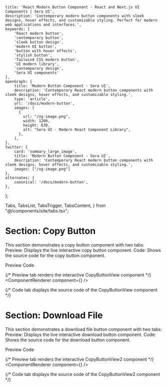     title: 'React Modern Button Component - React and Next.js UI Components | Sera UI',
    description: 'Contemporary modern button components with sleek designs, hover effects, and customizable styling. Perfect for modern web applications and interfaces.',
    keywords: [
        'React modern button',
        'contemporary button',
        'sleek button design',
        'modern UI button',
        'button with hover effects',
        'stylish button',
        'Tailwind CSS modern button',
        'UI modern library',
        'contemporary design',
        'Sera UI components'
    ],
    openGraph: {
        title: 'Modern Button Component - Sera UI',
        description: 'Contemporary React modern button components with sleek designs, hover effects, and customizable styling.',
        type: 'article',
        url: '/docs/modern-button',
        images: [
          {
            url: "/og-image.png",
            width: 1200,
            height: 630,
            alt: "Sera UI - Modern React Component Library",
          },
        ],
    },
    twitter: {
        card: 'summary_large_image',
        title: 'Modern Button Component - Sera UI',
        description: 'Contemporary React modern button components with sleek designs, hover effects, and customizable styling.',
        images: ["/og-image.png"]
    },
    alternates: {
        canonical: '/docs/modern-button',
    },
};

  Tabs,
  TabsList,
  TabsTrigger,
  TabsContent,
} from "@/components/site/tabs.tsx";




# Section: Copy Button <AI dir="left"/>

 This section demonstrates a copy button component with two tabs:
 Preview: Displays the live interactive copy button component.
 Code: Shows the source code for the copy button component.



<Tabs defaultValue="preview" className="">
  <TabsList>
    <TabsTrigger value="preview">Preview</TabsTrigger>
    <TabsTrigger value="code">Code</TabsTrigger>
  </TabsList>

  {/* Preview tab renders the interactive CopyButtonView component */}
  <TabsContent value="preview">
    <ComponentRenderer component={<CopyButtonView />} />
  </TabsContent>

  {/* Code tab displays the source code of the CopyButtonView component */}
  <TabsContent value="code">
    <CodeBlock filePath="src/app/docs/modern-button/button.tsx" />
  </TabsContent>
</Tabs>


  # Section: Download File

   This section demonstrates a download file button component with two tabs:
   Preview: Displays the live interactive download button component.
   Code: Shows the source code for the download button component.


<Tabs defaultValue="preview" className="">
  <TabsList>
    <TabsTrigger value="preview">Preview</TabsTrigger>
    <TabsTrigger value="code">Code</TabsTrigger>
  </TabsList>

  {/* Preview tab renders the interactive CopyButtonView2 component */}
  <TabsContent value="preview">
    <ComponentRenderer component={<CopyButtonView2 />} />
  </TabsContent>

  {/* Code tab displays the source code of the CopyButtonView2 component */}
  <TabsContent value="code">
    <CodeBlock filePath="src/app/docs/modern-button/button2.tsx" />
  </TabsContent>
</Tabs>
